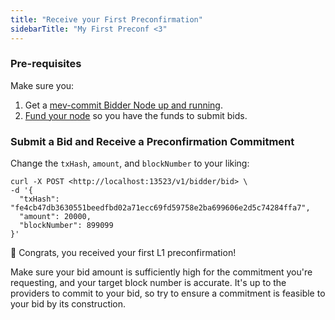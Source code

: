 ```yaml
---
title: "Receive your First Preconfirmation"
sidebarTitle: "My First Preconf <3"
---
```


### Pre-requisites

Make sure you:

1. Get a [mev-commit Bidder Node up and running](/get-started/quickstart).
2. [Fund your node](/get-started/bidders/fund-node) so you have the funds to submit bids.

### Submit a Bid and Receive a Preconfirmation Commitment

Change the `txHash`, `amount`, and `blockNumber` to your liking:

```shell ❯_ terminal
curl -X POST <http://localhost:13523/v1/bidder/bid> \
-d '{
  "txHash": "fe4cb47db3630551beedfbd02a71ecc69fd59758e2ba699606e2d5c74284ffa7",
  "amount": 20000,
  "blockNumber": 899099
}'
```

🎉 Congrats, you received your first L1 preconfirmation!

Make sure your bid amount is sufficiently high for the commitment you're requesting, and your target block number is accurate. It's up to the providers to commit to your bid, so try to ensure a commitment is feasible to your bid by its construction.
